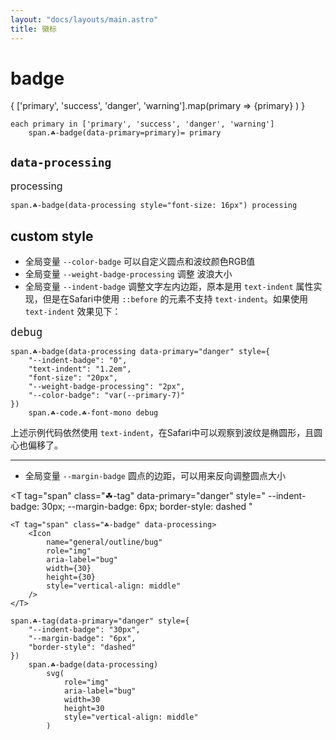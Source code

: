 ```yaml
---
layout: "docs/layouts/main.astro"
title: 徽标
---
```




# badge

<Grid inline>
{
    ['primary', 'success', 'danger', 'warning'].map(primary => 
        <T
            tag='span'
            class="☘-badge"
            data-primary={primary}
        >{primary}</T>
    )
}
</Grid>

```pug
each primary in ['primary', 'success', 'danger', 'warning']
    span.☘-badge(data-primary=primary)= primary
```

## `data-processing`

<T tag="span" class="☘-badge" data-processing style="font-size: 16px">processing</T>

```pug
span.☘-badge(data-processing style="font-size: 16px") processing
```

## custom style

- 全局变量 `--color-badge` 可以自定义圆点和波纹颜色RGB值
- 全局变量 `--weight-badge-processing` 调整 波浪大小
- 全局变量 `--indent-badge` 调整文字左内边距，原本是用 `text-indent` 属性实现，但是在Safari中使用 `::before` 的元素不支持 `text-indent`。如果使用 `text-indent` 效果见下：

<T tag="span" class="☘-badge" data-processing data-primary="danger" style="
    --indent-badge: 0; 
    text-indent: 1.2em; 
    font-size: 20px; 
    --weight-badge-processing: 2px;
    --color-badge: var(--primary-7)
">`debug`</T>

```pug
span.☘-badge(data-processing data-primary="danger" style={
    "--indent-badge": "0",
    "text-indent": "1.2em",
    "font-size": "20px",
    "--weight-badge-processing": "2px",
    "--color-badge": "var(--primary-7)"
})
    span.☘-code.☘-font-mono debug
```

上述示例代码依然使用 `text-indent`，在Safari中可以观察到波纹是椭圆形，且圆心也偏移了。

***

- 全局变量 `--margin-badge` 圆点的边距，可以用来反向调整圆点大小

<T
    tag="span"
    class="☘-tag"
    data-primary="danger"
    style="
        --indent-badge: 30px;
        --margin-badge: 6px;
        border-style: dashed
    "
>
    <T tag="span" class="☘-badge" data-processing>
        <Icon
            name="general/outline/bug"
            role="img"
            aria-label="bug"
            width={30}
            height={30}
            style="vertical-align: middle"
        />
    </T>
</T>

```pug
span.☘-tag(data-primary="danger" style={
    "--indent-badge": "30px",
    "--margin-badge": "6px",
    "border-style": "dashed"
})
    span.☘-badge(data-processing)
        svg(
            role="img"
            aria-label="bug"
            width=30
            height=30
            style="vertical-align: middle"
        )
```
